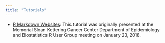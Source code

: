 ```yaml
---
title: "Tutorials"
---
```


- [R Markdown Websites](rmarkdown_websites_tutorial.Rmd): This tutorial was originally presented at the Memorial Sloan Kettering Cancer Center Department of Epidemiology and Biostatistics R User Group meeting on January 23, 2018.